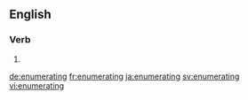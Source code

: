 ==English==

===Verb===
{{head|en}}

# {{present participle of|enumerate}}

[[de:enumerating]]
[[fr:enumerating]]
[[ja:enumerating]]
[[sv:enumerating]]
[[vi:enumerating]]
